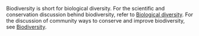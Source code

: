 Biodiversity is short for biological diversity. For the scientific and conservation discussion behind biodiversity, refer to [[Biological diversity]]. For the discussion of community ways to conserve and improve biodiversity, see [[Biodiversity]].
